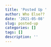 ```yaml
---
title: 'Posted Up '
author: Who Else??
date: '2021-05-08'
slug: posted-up
categories: []
tags: []
description: ''
---
```

